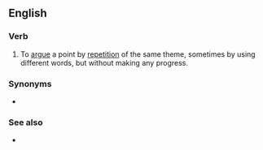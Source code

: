 ==English==

===Verb===
{{en-verb|head=[[talk]] [[in]] [[circle]]s|talks in circles|talking in circles|talked in circles}}

# {{lb|en|idiomatic}} To [[argue]] a point by [[repetition]] of the same theme, sometimes by using different words, but without making any progress.

===Synonyms===
* {{l|en|speak in circles}}

===See also===
* {{l|en|go round in circles}}